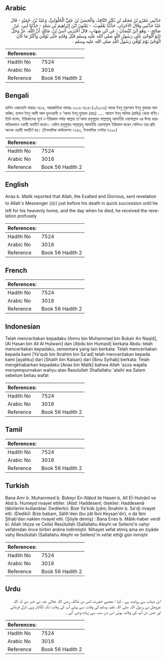 ## Arabic


<div dir="rtl" lang="ar" style={{fontSize:'larger',backgroundColor:'#f8f9fa',padding:20}}>
حَدَّثَنِي عَمْرُو بْنُ مُحَمَّدِ بْنِ بُكَيْرٍ النَّاقِدُ، وَالْحَسَنُ بْنُ عَلِيٍّ الْحُلْوَانِيُّ، وَعَبْدُ بْنُ، حُمَيْدٍ - قَالَ عَبْدٌ حَدَّثَنِي وَقَالَ الآخَرَانِ، حَدَّثَنَا يَعْقُوبُ، - يَعْنُونَ ابْنَ إِبْرَاهِيمَ بْنِ سَعْدٍ - حَدَّثَنَا أَبِي، عَنْ صَالِحٍ، - وَهُوَ ابْنُ كَيْسَانَ - عَنِ ابْنِ شِهَابٍ، قَالَ أَخْبَرَنِي أَنَسُ بْنُ، مَالِكٍ أَنَّ اللَّهَ، عَزَّ وَجَلَّ تَابَعَ الْوَحْىَ عَلَى رَسُولِ اللَّهِ صلى الله عليه وسلم قَبْلَ وَفَاتِهِ حَتَّى تُوُفِّيَ وَأَكْثَرُ مَا كَانَ الْوَحْىُ يَوْمَ تُوُفِّيَ رَسُولُ اللَّهِ صلى الله عليه وسلم ‏.‏
</div>
<div style={{backgroundColor:'#f8f9fa',padding:20, marginBottom: 10}}><table> <thead> <tr> <th>References:</th> <th></th> </tr> </thead> <tbody><tr><td>Hadith No</td><td>7524</td></tr><tr><td>Arabic No</td><td>3016</td></tr><tr><td>Reference</td><td>Book 56 Hadith 2</td></tr></tbody></table></div>

## Bengali


<div dir="ltr" lang="bn" style={{fontSize:'larger',backgroundColor:'#f8f9fa',padding:20}}>
হাদিস একাডেমি নাম্বারঃ ৭৪১৪, আন্তর্জাতিক নাম্বারঃ ৩০১৬ ৭৪১৪-(২/৩০১৬) আমর ইবনু মুহাম্মাদ ইবনু বুকায়র আন নাকিদ, হাসান ইবনু আলী আল হুলওয়ানী ও ‘আবদ ইবনু হুমায়দ (রহঃ) ..... আনাস ইবনু মালিক (রাযিঃ) থেকে বর্ণিত। তিনি বলেন, ইন্তিকালের পূর্বে ও ইন্তিকাল পর্যন্ত আল্লাহ তা’আলা রসূলুল্লাহ সাল্লাল্লাহু আলাইহি ওয়াসাল্লাম এর উপর ধারাবাহিকভাবে ওয়াহী অবতীর্ণ করেন। যেদিন রসূলুল্লাহ সাল্লাল্লাহু আলাইহি ওয়াসাল্লাম ইন্তিকাল করেন সেদিনও তার প্রতি অনেক ওয়াহী অবতীর্ণ হয়। (ইসলামিক ফাউন্ডেশন ৭২৪৩, ইসলামিক সেন্টার ৭২৯৮)
</div>
<div style={{backgroundColor:'#f8f9fa',padding:20, marginBottom: 10}}><table> <thead> <tr> <th>References:</th> <th></th> </tr> </thead> <tbody><tr><td>Hadith No</td><td>7524</td></tr><tr><td>Arabic No</td><td>3016</td></tr><tr><td>Reference</td><td>Book 56 Hadith 2</td></tr></tbody></table></div>

## English


<div dir="ltr" lang="en" style={{fontSize:'larger',backgroundColor:'#f8f9fa',padding:20}}>
Anas b. Malik reported that Allah, the Exalted and Glorious, sent revelation to Allah's Messenger (ﷺ) just before his death in quick succession until he left for his heavenly home, and the day when he died, he received the revelation profusely
</div>
<div style={{backgroundColor:'#f8f9fa',padding:20, marginBottom: 10}}><table> <thead> <tr> <th>References:</th> <th></th> </tr> </thead> <tbody><tr><td>Hadith No</td><td>7524</td></tr><tr><td>Arabic No</td><td>3016</td></tr><tr><td>Reference</td><td>Book 56 Hadith 2</td></tr></tbody></table></div>

## French


<div dir="ltr" lang="fr" style={{fontSize:'larger',backgroundColor:'#f8f9fa',padding:20}}>

</div>
<div style={{backgroundColor:'#f8f9fa',padding:20, marginBottom: 10}}><table> <thead> <tr> <th>References:</th> <th></th> </tr> </thead> <tbody><tr><td>Hadith No</td><td>7524</td></tr><tr><td>Arabic No</td><td>3016</td></tr><tr><td>Reference</td><td>Book 56 Hadith 2</td></tr></tbody></table></div>

## Indonesian


<div dir="ltr" lang="id" style={{fontSize:'larger',backgroundColor:'#f8f9fa',padding:20}}>
Telah menceritakan kepadaku [Amru bin Muhammad bin Bukair An Naqid], [Al Hasan bin Ali Al Hulwani] dan [Abdu bin Humaid] berkata Abdu: telah menceritakan kepadaku, sementara yang lain berkata: Telah menceritakan kepada kami [Ya'qub bin Ibrahim bin Sa'ad] telah menceritakan kepada kami [ayahku] dari [Shalih bin Kaisan] dari [Ibnu Syihab] berkata: Telah mengkhabarkan kepadaku [Anas bin Malik] bahwa Allah 'azza wajalla menyempurnakan wahyu atas Rasulullah Shallallahu 'alaihi wa Salam sebelum beliau wafat
</div>
<div style={{backgroundColor:'#f8f9fa',padding:20, marginBottom: 10}}><table> <thead> <tr> <th>References:</th> <th></th> </tr> </thead> <tbody><tr><td>Hadith No</td><td>7524</td></tr><tr><td>Arabic No</td><td>3016</td></tr><tr><td>Reference</td><td>Book 56 Hadith 2</td></tr></tbody></table></div>

## Tamil


<div dir="ltr" lang="ta" style={{fontSize:'larger',backgroundColor:'#f8f9fa',padding:20}}>

</div>
<div style={{backgroundColor:'#f8f9fa',padding:20, marginBottom: 10}}><table> <thead> <tr> <th>References:</th> <th></th> </tr> </thead> <tbody><tr><td>Hadith No</td><td>7524</td></tr><tr><td>Arabic No</td><td>3016</td></tr><tr><td>Reference</td><td>Book 56 Hadith 2</td></tr></tbody></table></div>

## Turkish


<div dir="ltr" lang="tr" style={{fontSize:'larger',backgroundColor:'#f8f9fa',padding:20}}>
Bana Amr b. Muhammed b. Bükeyr En-Nâkıd ile Hasen b, Alî Eİ-Hulvânî ve Abd b. Humeyd rivayet ettiler. (Abd: Haddesenî; ötekiler: Haddesenâ tâbirlerini kullandılar. Dedilerki): Bize Ya'kûb (yâni; İbrahim b. Sa'd) rivayet etti. (Dediki): Bize babam, Sâlih'den (bu zât İbni Keysan'dır), o da İbni Şihab'dan naklen rivayet etti. (Şöyle demiş) : Bana Enes b. Mâlik-haber verdi ki: Allah (Azze ve Celle) Resûlullah (Sallallahu Aleyhi ve Sellem)'e vahyi vefatından önce birbiri ardına indirmiştir. Nihayet vefat etmiş ama en ziyâde vahy Resûlullah (Sallallahu Aleyhi ve Sellem)'in vefat ettiği gün inmiştir
</div>
<div style={{backgroundColor:'#f8f9fa',padding:20, marginBottom: 10}}><table> <thead> <tr> <th>References:</th> <th></th> </tr> </thead> <tbody><tr><td>Hadith No</td><td>7524</td></tr><tr><td>Arabic No</td><td>3016</td></tr><tr><td>Reference</td><td>Book 56 Hadith 2</td></tr></tbody></table></div>

## Urdu


<div dir="rtl" lang="ur" style={{fontSize:'larger',backgroundColor:'#f8f9fa',padding:20}}>
ابن شہاب سے روایت ہے ، کہا : مجھے حضرت انس بن مالک رضی اللہ تعالیٰ عنہ نے خبر دی کہ اللہ عزوجل نے رسول اللہ صلی اللہ علیہ وسلم کی وفات سے پہلے آپ کی وفات تک لگاتار وہی نازل فرمائی اور جس دن آپ کی وفات ہوئی اس دن سب سے زیادہ وحی آئی ۔
</div>
<div style={{backgroundColor:'#f8f9fa',padding:20, marginBottom: 10}}><table> <thead> <tr> <th>References:</th> <th></th> </tr> </thead> <tbody><tr><td>Hadith No</td><td>7524</td></tr><tr><td>Arabic No</td><td>3016</td></tr><tr><td>Reference</td><td>Book 56 Hadith 2</td></tr></tbody></table></div>
